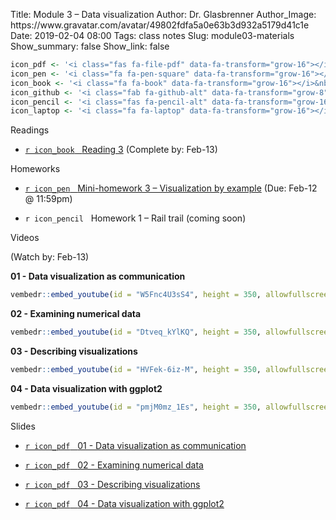 Title: Module 3 – Data visualization
Author: Dr. Glasbrenner
Author_Image: https://www.gravatar.com/avatar/49802fdfa5a0e63b3d932a5179d41c1e
Date: 2019-02-04 08:00
Tags: class notes
Slug: module03-materials
Show_summary: false
Show_link: false

```r
icon_pdf <- '<i class="fas fa-file-pdf" data-fa-transform="grow-16"></i>&nbsp;'
icon_pen <- '<i class="fa fa-pen-square" data-fa-transform="grow-16"></i>&nbsp;'
icon_book <- '<i class="fa fa-book" data-fa-transform="grow-16"></i>&nbsp;'
icon_github <- '<i class="fab fa-github-alt" data-fa-transform="grow-8"></i>&nbsp;'
icon_pencil <- '<i class="fas fa-pencil-alt" data-fa-transform="grow-16"></i>&nbsp;'
icon_laptop <- '<i class="fa fa-laptop" data-fa-transform="grow-16"></i>&nbsp;'
```

[Readings]{.h2}

::: {.no-bullets}
*   [`r icon_book` &nbsp; [Reading 3]{.card-downloads-format}][reading03] (Complete by: Feb-13)
:::

<div style="margin-bottom: 1em"></div>

[Homeworks]{.h2}

::: {.no-bullets}
*   [`r icon_pen` &nbsp; [Mini-homework 3 -- Visualization by example]{.card-downloads-format}][mini-homework03] (Due: Feb-12 @ 11:59pm)

*   `r icon_pencil` &nbsp; [Homework 1 -- Rail trail (coming soon)]{.card-downloads-format}
:::

<div style="margin-bottom: 1em"></div>

[Videos]{.h2}

(Watch by: Feb-13)

**01 - Data visualization as communication**

```r
vembedr::embed_youtube(id = "W5Fnc4U3sS4", height = 350, allowfullscreen = TRUE, frameborder = 0)
```

**02 - Examining numerical data**

```r
vembedr::embed_youtube(id = "Dtveq_kYlKQ", height = 350, allowfullscreen = TRUE, frameborder = 0)
```

**03 - Describing visualizations**

```r
vembedr::embed_youtube(id = "HVFek-6iz-M", height = 350, allowfullscreen = TRUE, frameborder = 0)
```

**04 - Data visualization with ggplot2**

```r
vembedr::embed_youtube(id = "pmjM0mz_1Es", height = 350, allowfullscreen = TRUE, frameborder = 0)
```

[Slides]{.h2}

::: {.no-bullets}
*   [`r icon_pdf` &nbsp; [01 - Data visualization as communication]{.card-downloads-format}][slides-01]

*   [`r icon_pdf` &nbsp; [02 - Examining numerical data]{.card-downloads-format}][slides-02]

*   [`r icon_pdf` &nbsp; [03 - Describing visualizations]{.card-downloads-format}][slides-03]

*   [`r icon_pdf` &nbsp; [04 - Data visualization with ggplot2]{.card-downloads-format}][slides-04]
:::

[slides-01]:        /doc/data_visualization_01_data_visualization_as_communication.pdf
[slides-02]:        /doc/data_visualization_02_examining_numerical_data.pdf
[slides-03]:        /doc/data_visualization_03_describing_visualizations.pdf
[slides-04]:        /doc/data_visualization_04_data_visualization_with_ggplot2.pdf
[reading03]:        /assignments/reading03/
[homework01]:       #
[mini-homework03]:  /assignments/minihw03-visualization-by-example/
